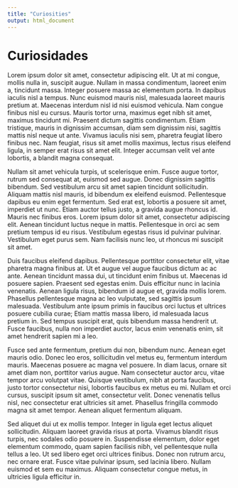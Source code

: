 ```yaml
---
title: "Curiosities"
output: html_document
---
```


# Curiosidades

Lorem ipsum dolor sit amet, consectetur adipiscing elit. Ut at mi congue, mollis nulla in, suscipit augue. Nullam in massa condimentum, laoreet enim a, tincidunt massa. Integer posuere massa ac elementum porta. In dapibus iaculis nisl a tempus. Nunc euismod mauris nisl, malesuada laoreet mauris pretium at. Maecenas interdum nisl id nisi euismod vehicula. Nam congue finibus nisl eu cursus. Mauris tortor urna, maximus eget nibh sit amet, maximus tincidunt mi. Praesent dictum sagittis condimentum. Etiam tristique, mauris in dignissim accumsan, diam sem dignissim nisi, sagittis mattis nisl neque ut ante. Vivamus iaculis nisi sem, pharetra feugiat libero finibus nec. Nam feugiat, risus sit amet mollis maximus, lectus risus eleifend ligula, in semper erat risus sit amet elit. Integer accumsan velit vel ante lobortis, a blandit magna consequat.

Nullam sit amet vehicula turpis, ut scelerisque enim. Fusce augue tortor, rutrum sed consequat at, euismod sed augue. Donec dignissim sagittis bibendum. Sed vestibulum arcu sit amet sapien tincidunt sollicitudin. Aliquam mattis nisl mauris, id bibendum ex eleifend euismod. Pellentesque dapibus eu enim eget fermentum. Sed erat est, lobortis a posuere sit amet, imperdiet ut nunc. Etiam auctor tellus justo, a gravida augue rhoncus id. Mauris nec finibus eros. Lorem ipsum dolor sit amet, consectetur adipiscing elit. Aenean tincidunt luctus neque in mattis. Pellentesque in orci ac sem pretium tempus id eu risus. Vestibulum egestas risus id pulvinar pulvinar. Vestibulum eget purus sem. Nam facilisis nunc leo, ut rhoncus mi suscipit sit amet.

Duis faucibus eleifend dapibus. Pellentesque porttitor consectetur elit, vitae pharetra magna finibus at. Ut et augue vel augue faucibus dictum ac ac ante. Aenean tincidunt massa dui, ut tincidunt enim finibus ut. Maecenas id posuere sapien. Praesent sed egestas enim. Duis efficitur nunc in lacinia venenatis. Aenean ligula risus, bibendum id augue et, gravida mollis lorem. Phasellus pellentesque magna ac leo vulputate, sed sagittis ipsum malesuada. Vestibulum ante ipsum primis in faucibus orci luctus et ultrices posuere cubilia curae; Etiam mattis massa libero, id malesuada lacus pretium in. Sed tempus suscipit erat, quis bibendum massa hendrerit ut. Fusce faucibus, nulla non imperdiet auctor, lacus enim venenatis enim, sit amet hendrerit sapien mi a leo.

Fusce sed ante fermentum, pretium dui non, bibendum nunc. Aenean eget mauris odio. Donec leo eros, sollicitudin vel metus eu, fermentum interdum mauris. Maecenas posuere ac magna vel posuere. In diam lacus, ornare sit amet diam non, porttitor varius augue. Nam consectetur auctor arcu, vitae tempor arcu volutpat vitae. Quisque vestibulum, nibh at porta faucibus, justo tortor consectetur nisi, lobortis faucibus ex metus eu mi. Nullam et orci cursus, suscipit ipsum sit amet, consectetur velit. Donec venenatis tellus nisl, nec consectetur erat ultricies sit amet. Phasellus fringilla commodo magna sit amet tempor. Aenean aliquet fermentum aliquam.

Sed aliquet dui ut ex mollis tempor. Integer in ligula eget lectus aliquet sollicitudin. Aliquam laoreet gravida risus at porta. Vivamus blandit risus turpis, nec sodales odio posuere in. Suspendisse elementum, dolor eget elementum commodo, quam sapien facilisis nibh, vel pellentesque nulla tellus a leo. Ut sed libero eget orci ultrices finibus. Donec non rutrum arcu, nec ornare erat. Fusce vitae pulvinar ipsum, sed lacinia libero. Nullam euismod et sem eu maximus. Aliquam consectetur congue metus, in ultricies ligula efficitur in. 
